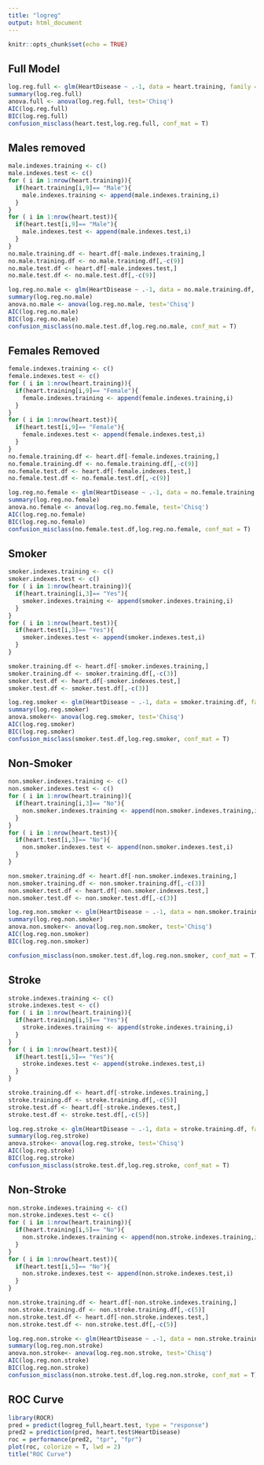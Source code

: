 ```yaml
---
title: "logreg"
output: html_document
---
```


```r
knitr::opts_chunk$set(echo = TRUE)
```

## Full Model
```r
log.reg.full <- glm(HeartDisease ~ .-1, data = heart.training, family = "binomial")
summary(log.reg.full)
anova.full <- anova(log.reg.full, test='Chisq')
AIC(log.reg.full)
BIC(log.reg.full)
confusion_misclass(heart.test,log.reg.full, conf_mat = T)
```

## Males removed
```r
male.indexes.training <- c()
male.indexes.test <- c()
for ( i in 1:nrow(heart.training)){
  if(heart.training[i,9]== "Male"){
    male.indexes.training <- append(male.indexes.training,i)
  }
}
for ( i in 1:nrow(heart.test)){
  if(heart.test[i,9]== "Male"){
    male.indexes.test <- append(male.indexes.test,i)
  }
}
no.male.training.df <- heart.df[-male.indexes.training,]
no.male.training.df <- no.male.training.df[,-c(9)]
no.male.test.df <- heart.df[-male.indexes.test,]
no.male.test.df <- no.male.test.df[,-c(9)]

log.reg.no.male <- glm(HeartDisease ~ .-1, data = no.male.training.df, family = "binomial")
summary(log.reg.no.male)
anova.no.male <- anova(log.reg.no.male, test='Chisq')
AIC(log.reg.no.male)
BIC(log.reg.no.male)
confusion_misclass(no.male.test.df,log.reg.no.male, conf_mat = T)
```


## Females Removed
```r
female.indexes.training <- c()
female.indexes.test <- c()
for ( i in 1:nrow(heart.training)){
  if(heart.training[i,9]== "Female"){
    female.indexes.training <- append(female.indexes.training,i)
  }
}
for ( i in 1:nrow(heart.test)){
  if(heart.test[i,9]== "Female"){
    female.indexes.test <- append(female.indexes.test,i)
  }
}
no.female.training.df <- heart.df[-female.indexes.training,]
no.female.training.df <- no.female.training.df[,-c(9)]
no.female.test.df <- heart.df[-female.indexes.test,]
no.female.test.df <- no.female.test.df[,-c(9)]

log.reg.no.female <- glm(HeartDisease ~ .-1, data = no.female.training.df, family = "binomial")
summary(log.reg.no.female)
anova.no.female <- anova(log.reg.no.female, test='Chisq')
AIC(log.reg.no.female)
BIC(log.reg.no.female)
confusion_misclass(no.female.test.df,log.reg.no.female, conf_mat = T)
```

## Smoker
```r
smoker.indexes.training <- c()
smoker.indexes.test <- c()
for ( i in 1:nrow(heart.training)){
  if(heart.training[i,3]== "Yes"){
    smoker.indexes.training <- append(smoker.indexes.training,i)
  }
}
for ( i in 1:nrow(heart.test)){
  if(heart.test[i,3]== "Yes"){
    smoker.indexes.test <- append(smoker.indexes.test,i)
  }
}

smoker.training.df <- heart.df[-smoker.indexes.training,]
smoker.training.df <- smoker.training.df[,-c(3)]
smoker.test.df <- heart.df[-smoker.indexes.test,]
smoker.test.df <- smoker.test.df[,-c(3)]

log.reg.smoker <- glm(HeartDisease ~ .-1, data = smoker.training.df, family = "binomial")
summary(log.reg.smoker)
anova.smoker<- anova(log.reg.smoker, test='Chisq')
AIC(log.reg.smoker)
BIC(log.reg.smoker)
confusion_misclass(smoker.test.df,log.reg.smoker, conf_mat = T)
```

## Non-Smoker
```r
non.smoker.indexes.training <- c()
non.smoker.indexes.test <- c()
for ( i in 1:nrow(heart.training)){
  if(heart.training[i,3]== "No"){
    non.smoker.indexes.training <- append(non.smoker.indexes.training,i)
  }
}
for ( i in 1:nrow(heart.test)){
  if(heart.test[i,3]== "No"){
    non.smoker.indexes.test <- append(non.smoker.indexes.test,i)
  }
}

non.smoker.training.df <- heart.df[-non.smoker.indexes.training,]
non.smoker.training.df <- non.smoker.training.df[,-c(3)]
non.smoker.test.df <- heart.df[-non.smoker.indexes.test,]
non.smoker.test.df <- non.smoker.test.df[,-c(3)]

log.reg.non.smoker <- glm(HeartDisease ~ .-1, data = non.smoker.training.df, family = "binomial")
summary(log.reg.non.smoker)
anova.non.smoker<- anova(log.reg.non.smoker, test='Chisq')
AIC(log.reg.non.smoker)
BIC(log.reg.non.smoker)

confusion_misclass(non.smoker.test.df,log.reg.non.smoker, conf_mat = T)
```

## Stroke
```r
stroke.indexes.training <- c()
stroke.indexes.test <- c()
for ( i in 1:nrow(heart.training)){
  if(heart.training[i,5]== "Yes"){
    stroke.indexes.training <- append(stroke.indexes.training,i)
  }
}
for ( i in 1:nrow(heart.test)){
  if(heart.test[i,5]== "Yes"){
    stroke.indexes.test <- append(stroke.indexes.test,i)
  }
}

stroke.training.df <- heart.df[-stroke.indexes.training,]
stroke.training.df <- stroke.training.df[,-c(5)]
stroke.test.df <- heart.df[-stroke.indexes.test,]
stroke.test.df <- stroke.test.df[,-c(5)]

log.reg.stroke <- glm(HeartDisease ~ .-1, data = stroke.training.df, family = "binomial")
summary(log.reg.stroke)
anova.stroke<- anova(log.reg.stroke, test='Chisq')
AIC(log.reg.stroke)
BIC(log.reg.stroke)
confusion_misclass(stroke.test.df,log.reg.stroke, conf_mat = T)
```

## Non-Stroke
```r
non.stroke.indexes.training <- c()
non.stroke.indexes.test <- c()
for ( i in 1:nrow(heart.training)){
  if(heart.training[i,5]== "No"){
    non.stroke.indexes.training <- append(non.stroke.indexes.training,i)
  }
}
for ( i in 1:nrow(heart.test)){
  if(heart.test[i,5]== "No"){
    non.stroke.indexes.test <- append(non.stroke.indexes.test,i)
  }
}

non.stroke.training.df <- heart.df[-non.stroke.indexes.training,]
non.stroke.training.df <- non.stroke.training.df[,-c(5)]
non.stroke.test.df <- heart.df[-non.stroke.indexes.test,]
non.stroke.test.df <- non.stroke.test.df[,-c(5)]

log.reg.non.stroke <- glm(HeartDisease ~ .-1, data = non.stroke.training.df, family = "binomial")
summary(log.reg.non.stroke)
anova.non.stroke<- anova(log.reg.non.stroke, test='Chisq')
AIC(log.reg.non.stroke)
BIC(log.reg.non.stroke)
confusion_misclass(non.stroke.test.df,log.reg.non.stroke, conf_mat = T)
```

## ROC Curve
```r
library(ROCR)
pred = predict(logreg_full,heart.test, type = "response")
pred2 = prediction(pred, heart.test$HeartDisease)
roc = performance(pred2, "tpr", "fpr")
plot(roc, colorize = T, lwd = 2)
title("ROC Curve")
```
